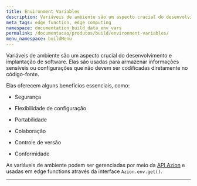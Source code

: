 ```yaml
---
title: Environment Variables 
description: Variáveis de ambiente são um aspecto crucial do desenvolvimento e implantação de software. Elas são usadas para armazenar informações sensíveis ou configurações que não devem ser codificadas diretamente no código-fonte.
meta_tags: edge function, edge computing
namespace: documentation_build_data_env_vars
permalink: /documentacao/produtos/build/environment-variables/
menu_namespace: buildMenu
---
```



<LinkButton link="/pt-br/documentacao/produtos/edge-application/edge-functions/runtime/api-reference/environment-variables/" label="referência de API" outlined />


Variáveis de ambiente são um aspecto crucial do desenvolvimento e implantação de software. Elas são usadas para armazenar informações sensíveis ou configurações que não devem ser codificadas diretamente no código-fonte.

Elas oferecem alguns benefícios essenciais, como:

- Segurança

- Flexibilidade de configuração

- Portabilidade

- Colaboração

- Controle de versão

- Conformidade

As variáveis de ambiente podem ser gerenciadas por meio da [API Azion](https://api.azion.com/) e usadas em edge functions através da interface `Azion.env.get()`.


---

